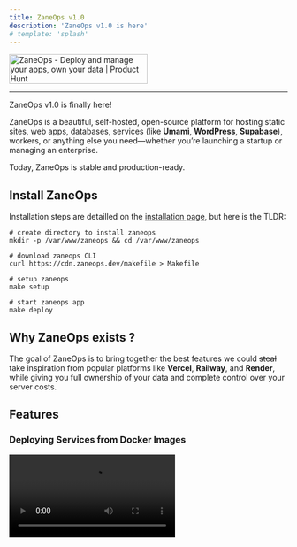 ```yaml
---
title: ZaneOps v1.0
description: 'ZaneOps v1.0 is here'
# template: 'splash'
---
```


<a href="https://www.producthunt.com/posts/zaneops?embed=true&utm_source=badge-featured&utm_medium=badge&utm_souce=badge-zaneops" target="_blank"><img src="https://api.producthunt.com/widgets/embed-image/v1/featured.svg?post_id=895945&theme=light&t=1740655364350" alt="ZaneOps - Deploy&#0032;and&#0032;manage&#0032;your&#0032;apps&#0044;&#0032;own&#0032;your&#0032;data | Product Hunt" style="width: 250px; height: 54px;" width="250" height="54" /></a>
<hr className="my-5" />
ZaneOps v1.0 is finally here!

ZaneOps is a beautiful, self-hosted, open-source platform for hosting static sites, web apps, databases, services (like **Umami**, **WordPress**, **Supabase**), workers, or anything else you need—whether you’re launching a startup or managing an enterprise.

Today, ZaneOps is stable and production-ready.

## Install ZaneOps

Installation steps are detailled on the [installation page](/installation), but here is the TLDR:

```shell
# create directory to install zaneops
mkdir -p /var/www/zaneops && cd /var/www/zaneops

# download zaneops CLI
curl https://cdn.zaneops.dev/makefile > Makefile

# setup zaneops 
make setup 

# start zaneops app 
make deploy 
```

## Why ZaneOps exists ?

The goal of ZaneOps is to bring together the best features we could ~~steal~~ take inspiration from popular platforms like 
**Vercel**, **Railway**, and **Render**, while giving you full ownership of your data and complete control over your server costs.

## Features  

### Deploying Services from Docker Images  

<video src="/videos/deploy-using-docker.mp4" alt="Deploy using Docker" controls />  

### Environment Variables Management  

Supports adding single variables:  

<video src="/videos/add-env-variables.mp4" alt="Add environment variables" controls />  

And importing variables from `.env` files:  

<video src="/videos/add-from-dotenv.mp4" alt="Import from .env files" controls />  

### Advanced URL Management  

Supports wildcard domains:  

<video src="/videos/wildcard-support.mp4" alt="Wildcard domain support" controls />  

Generates default URLs for services:  

<video src="/videos/generate-url.mp4" alt="Generate default URLs" controls />  

Allows multiple services to share the same domain:  

![Multiple services sharing the same domain](/images/same-domain-services.png)  

### Persistent Logs  

Application logs are persisted per deployment:  

<video src="/videos/application-logs.mp4" alt="Application logs per deployment" controls />  

HTTP logs are persisted per deployment and per service:  

<video src="/videos/http-logs.mp4" alt="HTTP logs per service" controls />  

### Monitoring  

Provides metrics per service and deployment:  

<video src="/videos/metrics.mp4" alt="Service and deployment metrics" controls />  

### Git-Like Configuration Changes  

Allows you to review changes before deploying:  

<video src="/videos/changes-modal.mp4" alt="Review changes before deployment" controls />  

### Resource Limits  

<video src="/videos/resource-limits.mp4" alt="Set resource limits" controls />  

### Magic File Mounts  

Override the content of any file within your services or add new files required for configuration:  

<video src="/videos/config-files.mp4" alt="Magic file mounts for configuration" controls />  

### Deployment Webhook URLs  

Easily set up a [CI/CD workflow](/deploying-with-github-actions):  

<video src="/videos/deploy-webhook-url.mp4" alt="Deployment webhook URL" controls />  

## OK, I Like What I See 😍  

If you'd like to start using ZaneOps today, follow the [installation steps](/installation).  

You can also check out our tutorial on [deploying a React Router SSR app](/tutorials/react-router) on ZaneOps.

## What's Next?  

V1.0 is just the beginning! We have exciting features planned, including:

- **Git-based deployments** with GitHub integration and pull request preview environments
- **Multi-server support** with multiple replicas per service
- **Automated backups** for databases and other services

We’re just getting started, and we’d love for you to join us on this journey.

If you’ve made it this far, we have a small favor to ask:
Please, [give us a star on GitHub!](https://github.com/zane-ops/zane-ops) ⭐
It's one of the easiest ways to support the project. You can also help by resharing this post and spreading the word about ZaneOps.

**Thank you!** 🫶

